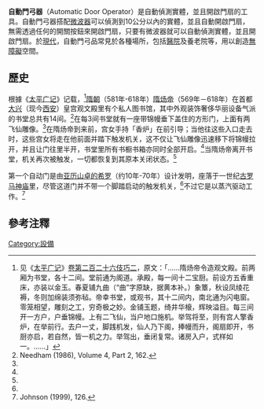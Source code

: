 '''自動門弓器'''（Automatic Door Operator）是自動偵測實體，並且開啟門扇的工具。自動門弓器搭配[[微波器|微波器]]可以偵測到10公分以內的實體，並且自動開啟門扇，無需透過任何的開關按鈕來開啟門扇，只要有微波器就可以自動偵測實體，並且開啟門扇。於[[現代|現代]]，自動門弓品常見於各種場所，包括[[醫院|醫院]]及養老院等，用以創造[[無障礙|無障礙]]空間。

== 歷史 ==
根據《[[太平广记|太平广记]]》记载，<ref>见《[[太平广记|太平广记]]》[[:s:太平广记/卷第226|卷第二百二十六伎巧二]]，原文：「……隋炀帝令造观文殿。前两厢为书堂，各十二间。堂前通为阁道。承殿，每一间十二宝厨。前设方五香重床，亦装以金玉。春夏铺九曲（“曲”字原缺，据黄本补。）象簟，秋设凤绫花褥，冬则加绵装须弥毡。帝幸书堂，或观书，其十二间内，南北通为闪电窗。零笼相望，雕刻之工，穷奇极之妙。金铺玉题，绮井华榱，辉映溢目。每三间开一方户，户垂锦幔。上有二飞仙，当户地口施机。举驾将至，则有宫人擎香炉，在举前行。去户一丈，脚践机发，仙人乃下阁，捧幔而升，阁扇即开，书厨亦启，若自然，皆一机之力。举驾出，垂闭复常。诸房入户，式样如一。……」</ref>[[隋朝|隋朝]]（581年-618年）[[隋炀帝|隋炀帝]]（569年－618年）在首都[[大兴城|大兴]]（现今[[西安|西安]]）皇宫观文殿里有个私人图书馆，其中外观装饰奢侈华丽设备气派的书堂总共有14间。<ref name="needham volume 4 part 2 162">Needham (1986), Volume 4, Part 2, 162.</ref>在每3间书堂就有一座带锦幔垂下盖住的方形门，上面有两飞仙雕像。<ref name="needham volume 4 part 2 162"/>在隋炀帝到来前，宫女手持「香炉」在前引导；当他往这些入口走去时，这些宫女将走在他前面并踏下触发机关，这不仅让飞仙雕像迅速移下将锦幔拉开，并且让门往里半开，书堂里所有书橱书箱亦同时全部开启。<ref name="needham volume 4 part 2 162"/>当隋炀帝离开书堂，机关再次被触发，一切都恢复到其原本关闭状态。<ref name="needham volume 4 part 2 162"/>

第一个自动门是由[[希罗|亚历山卓的希罗]]（约10年-70年）设计发明，座落于一世纪[[古罗马宗教|古罗马神庙]]里，尽管这道门并不带一个脚踏启动的触发机关，<ref name="needham volume 4 part 2 162"/>不过它是以蒸汽驱动工作。<ref>Johnson (1999), 126.</ref>

== 參考注釋 ==
{{reflist}}

[[Category:設備|Category:設備]]